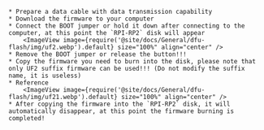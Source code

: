 

    * Prepare a data cable with data transmission capability
    * Download the firmware to your computer
    * Connect the BOOT jumper or hold it down after connecting to the computer, at this point the `RPI-RP2` disk will appear
        <ImageView image={require('@site/docs/General/dfu-flash/img/uf2.webp').default} size="100%" align="center" />
    * Remove the BOOT jumper or release the button!!!
    * Copy the firmware you need to burn into the disk, please note that only UF2 suffix firmware can be used!!! (Do not modify the suffix name, it is useless)
    * Reference
        <ImageView image={require('@site/docs/General/dfu-flash/img/uf21.webp').default} size="100%" align="center" />
    * After copying the firmware into the `RPI-RP2` disk, it will automatically disappear, at this point the firmware burning is completed!